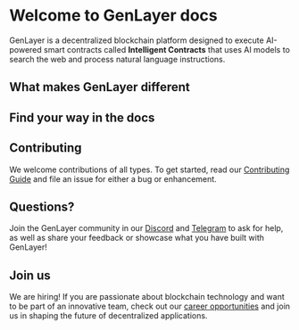 # Welcome to GenLayer docs 
GenLayer is a decentralized blockchain platform designed to execute AI-powered smart contracts called **Intelligent Contracts** that uses AI models to search the web and process natural language instructions.

## What makes GenLayer different

<Cards num={2}>
  <Card title="🌐 Access web data directly" href="/" />
  <Card title="🔄 Process natural language" href="/" />
  <Card title="🧠 Optimistic democracy consensus" href="/" />
  <Card title="🐍 Developer friendly" href="/" />
</Cards>

## Find your way in the docs

<Cards num={1}>
  <Card arrow title="What is GenLayer" href="/overview/what-is-genlayer" />
  <Card arrow title="Build and deploy Intelligent Contract on the simulator" href="/simulator" />
  <Card arrow title="Build with GenLayer - Ideas" href="/ideas" />
  <Card arrow title="Learn the concepts behind GenLayer" href="/concept" />
</Cards>


## Contributing

We welcome contributions of all types. To get started, read our [Contributing Guide](https://github.com/yeagerai/genlayer-simulator/blob/main/CONTRIBUTING.md) and file an issue for either a bug or enhancement.

## Questions?

Join the GenLayer community in our [Discord](https://discord.gg/8Jm4v89VAu) and [Telegram](https://t.me/genlayer) to ask for help, as well as share your feedback or showcase what you have built with GenLayer!

## Join us

We are hiring! If you are passionate about blockchain technology and want to be part of an innovative team, check out our [career opportunities](https://apply.workable.com/yeager-dot-a-i/) and join us in shaping the future of decentralized applications.

